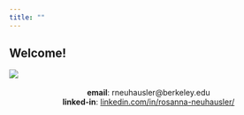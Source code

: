 ```yaml
---
title: ""
---
```


## Welcome!

![](images/death_valley.png)
<br>
<br>
<center>**email**: rneuhausler@berkeley.edu<center>

<center> **linked-in**: [linkedin.com/in/rosanna-neuhausler/](https://www.linkedin.com/in/rosanna-neuhausler/)<center>





